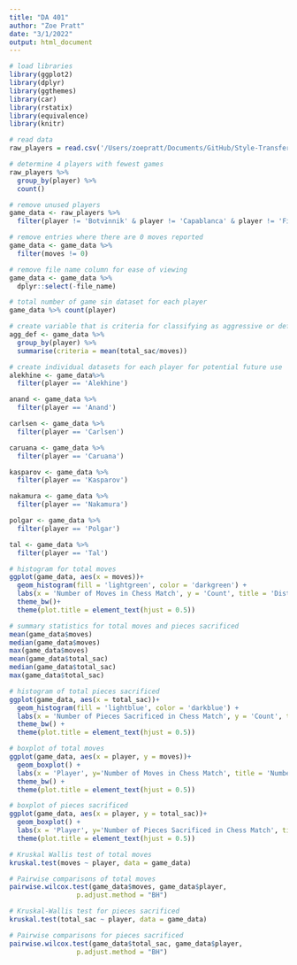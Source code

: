 ```yaml
---
title: "DA 401"
author: "Zoe Pratt"
date: "3/1/2022"
output: html_document
---
```


```r
# load libraries
library(ggplot2)
library(dplyr)
library(ggthemes)
library(car)
library(rstatix)
library(equivalence)
library(knitr)
```


```r
# read data
raw_players = read.csv('/Users/zoepratt/Documents/GitHub/Style-Transfer-GAN/player_piece_sac_data.csv')

# determine 4 players with fewest games
raw_players %>%
  group_by(player) %>%
  count()
```

```r
# remove unused players
game_data <- raw_players %>%
  filter(player != 'Botvinnik' & player != 'Capablanca' & player != 'Fischer' & player != 'Morphy')

# remove entries where there are 0 moves reported
game_data <- game_data %>%
  filter(moves != 0)

# remove file name column for ease of viewing
game_data <- game_data %>%
  dplyr::select(-file_name)

# total number of game sin dataset for each player
game_data %>% count(player)
```

```r
# create variable that is criteria for classifying as aggressive or defensive
agg_def <- game_data %>%
  group_by(player) %>%
  summarise(criteria = mean(total_sac/moves)) 
```

```r
# create individual datasets for each player for potential future use
alekhine <- game_data%>%
  filter(player == 'Alekhine')

anand <- game_data %>%
  filter(player == 'Anand')

carlsen <- game_data %>%
  filter(player == 'Carlsen')

caruana <- game_data %>%
  filter(player == 'Caruana')

kasparov <- game_data %>%
  filter(player == 'Kasparov')

nakamura <- game_data %>%
  filter(player == 'Nakamura')

polgar <- game_data %>%
  filter(player == 'Polgar')

tal <- game_data %>%
  filter(player == 'Tal')
```

```r
# histogram for total moves
ggplot(game_data, aes(x = moves))+
  geom_histogram(fill = 'lightgreen', color = 'darkgreen') +
  labs(x = 'Number of Moves in Chess Match', y = 'Count', title = 'Distribution of Number of Moves in a Chess Match') +
  theme_bw()+
  theme(plot.title = element_text(hjust = 0.5))
```
```r
# summary statistics for total moves and pieces sacrificed
mean(game_data$moves)
median(game_data$moves)
max(game_data$moves)
mean(game_data$total_sac)
median(game_data$total_sac)
max(game_data$total_sac)
```

```r
# histogram of total pieces sacrificed
ggplot(game_data, aes(x = total_sac))+
  geom_histogram(fill = 'lightblue', color = 'darkblue') +
  labs(x = 'Number of Pieces Sacrificed in Chess Match', y = 'Count', title = 'Distribution of Number of Pieces Sacrificed in a Chess Match') +
  theme_bw() +
  theme(plot.title = element_text(hjust = 0.5)) 
```

```r
# boxplot of total moves
ggplot(game_data, aes(x = player, y = moves))+
  geom_boxplot() +
  labs(x = 'Player', y='Number of Moves in Chess Match', title = 'Number of Moves in a Match by Player') +
  theme_bw() +
  theme(plot.title = element_text(hjust = 0.5))

```
```r
# boxplot of pieces sacrificed 
ggplot(game_data, aes(x = player, y = total_sac))+
  geom_boxplot() + 
  labs(x = 'Player', y='Number of Pieces Sacrificed in Chess Match', title = 'Number of Pieces Sacrificed in a Match by Player') + theme_bw() +
  theme(plot.title = element_text(hjust = 0.5))
```

```r
# Kruskal Wallis test of total moves
kruskal.test(moves ~ player, data = game_data)
```


```r
# Pairwise comparisons of total moves
pairwise.wilcox.test(game_data$moves, game_data$player,
                 p.adjust.method = "BH")
```

```r
# Kruskal-Wallis test for pieces sacrificed
kruskal.test(total_sac ~ player, data = game_data)
```

```r
# Pairwise comparisons for pieces sacrificed
pairwise.wilcox.test(game_data$total_sac, game_data$player,
                 p.adjust.method = "BH")
```

